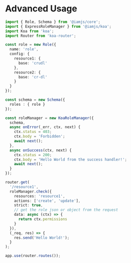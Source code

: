 # Advanced Usage

```ts
import { Role, Schema } from '@iamjs/core';
import { ExpressRoleManager } from '@iamjs/koa';
import Koa from 'koa';
import Router from 'koa-router';

const role = new Role({
  name: 'role',
  config: {
    resource1: {
      base: 'crudl'
    },
    resource2: {
      base: 'cr-dl'
    }
  }
});

const schema = new Schema({
  roles : { role }
});

const roleManager = new KoaRoleManager({
  schema,
  async onError(_err, ctx, next) {
    ctx.status = 403;
    ctx.body = 'Forbidden';
    await next();
  },
  async onSuccess(ctx, next) {
    ctx.status = 200;
    ctx.body = 'Hello World from the success handler!';
    await next();
  }
});

router.get(
  '/resource1',
  roleManager.check({
    resources: 'resource1',
    actions: ['create', 'update'],
    strict: true,
    // get the role json or object from the request
    data: async (ctx) => {
      return ctx.permissions
    }
  }),
  (_req, res) => {
    res.send('Hello World!');
  }
);

app.use(router.routes());
```
